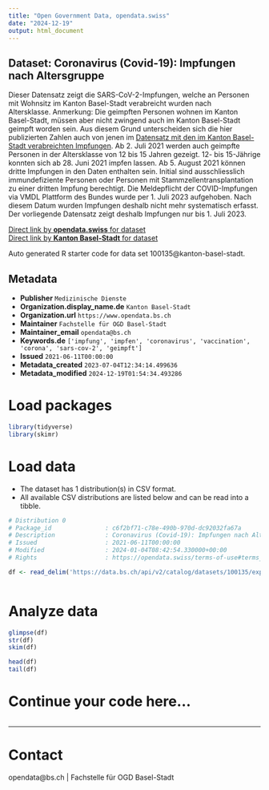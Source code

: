 ```yaml
---
title: "Open Government Data, opendata.swiss"
date: "2024-12-19"
output: html_document
---
```


## Dataset: Coronavirus (Covid-19): Impfungen nach Altersgruppe

Dieser Datensatz zeigt die SARS-CoV-2-Impfungen, welche an Personen mit Wohnsitz im Kanton Basel-Stadt verabreicht wurden nach Altersklasse. Anmerkung: Die geimpften Personen wohnen im Kanton Basel-Stadt, müssen aber nicht zwingend auch im Kanton Basel-Stadt geimpft worden sein. Aus diesem Grund unterscheiden sich die hier publizierten Zahlen auch von jenen im [Datensatz mit den im Kanton Basel-Stadt verabreichten Impfungen](https://data.bs.ch/explore/dataset/100111/). Ab 2. Juli 2021 werden auch geimpfte Personen in der Altersklasse von 12 bis 15 Jahren gezeigt. 12- bis 15-Jährige konnten sich ab 28. Juni 2021 impfen lassen.
Ab 5. August 2021 können dritte Impfungen in den Daten enthalten sein. Initial sind ausschliesslich immundefiziente Personen oder Personen mit Stammzellentransplantation zu einer dritten Impfung berechtigt. Die Meldepflicht der COVID-Impfungen via VMDL Plattform des Bundes wurde per 1. Juli 2023 aufgehoben. Nach diesem Datum wurden Impfungen deshalb nicht mehr systematisch erfasst. Der vorliegende Datensatz zeigt deshalb Impfungen nur bis 1. Juli 2023. 

[Direct link by **opendata.swiss** for dataset](https://opendata.swiss/de/dataset/coronavirus-covid-19-impfungen-nach-altersgruppe)<br>
[Direct link by **Kanton Basel-Stadt** for dataset](https://data.bs.ch/explore/dataset/100135/)

Auto generated R starter code for data set 100135@kanton-basel-stadt.

## Metadata

- **Publisher** `Medizinische Dienste`
- **Organization.display_name.de** `Kanton Basel-Stadt`
- **Organization.url** `https://www.opendata.bs.ch`
- **Maintainer** `Fachstelle für OGD Basel-Stadt`
- **Maintainer_email** `opendata@bs.ch`
- **Keywords.de** `['impfung', 'impfen', 'coronavirus', 'vaccination', 'corona', 'sars-cov-2', 'geimpft']`
- **Issued** `2021-06-11T00:00:00`
- **Metadata_created** `2023-07-04T12:34:14.499636`
- **Metadata_modified** `2024-12-19T01:54:34.493286`


# Load packages

```r

library(tidyverse)
library(skimr)

```

# Load data

-   The dataset has 1 distribution(s) in CSV format.
-   All available CSV distributions are listed below and can be read into a tibble.

```r

# Distribution 0
# Package_id               : c6f2bf71-c78e-490b-970d-dc92032fa67a
# Description              : Coronavirus (Covid-19): Impfungen nach Altersgruppe (csv)
# Issued                   : 2021-06-11T00:00:00
# Modified                 : 2024-01-04T08:42:54.330000+00:00
# Rights                   : https://opendata.swiss/terms-of-use#terms_by

df <- read_delim('https://data.bs.ch/api/v2/catalog/datasets/100135/exports/csv?use_labels=true')



```

# Analyze data

```r

glimpse(df)
str(df)
skim(df)

head(df)
tail(df)

```

# Continue your code here...

```r

```

------------------------------------------------------------------------

# Contact

opendata@bs.ch | Fachstelle für OGD Basel-Stadt
